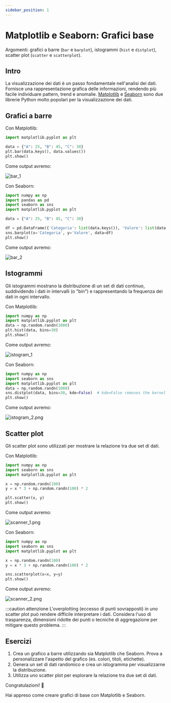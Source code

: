 ```yaml
---
sidebar_position: 1
---
```


# Matplotlib e Seaborn: Grafici base
Argomenti: grafici a barre (`bar` e `barplot`), istogrammi (`hist` e `distplot`), scatter plot (`scatter` e `scatterplot`).

## Intro

La visualizzazione dei dati è un passo fondamentale nell'analisi dei dati. Fornisce una rappresentazione grafica delle informazioni, rendendo più facile individuare pattern, trend e anomalie. [Matplotlib](https://matplotlib.org/) e [Seaborn](https://seaborn.pydata.org/) sono due librerie Python molto popolari per la visualizzazione dei dati.

## Grafici a barre

Con Matplotlib:

```python
import matplotlib.pyplot as plt

data = {"A": 25, "B": 45, "C": 30}
plt.bar(data.keys(), data.values())
plt.show()
```

Come output avremo:

![bar_1](./bar_1.png)

Con Seaborn:

```python
import numpy as np
import pandas as pd
import seaborn as sns
import matplotlib.pyplot as plt

data = {"A": 25, "B": 45, "C": 30}

df = pd.DataFrame({'Categoria': list(data.keys()), 'Valore': list(data.values())})
sns.barplot(x='Categoria', y='Valore', data=df)
plt.show()

```

Come output avremo:

![bar_2](./bar_2.png)

## Istogrammi

Gli istogrammi mostrano la distribuzione di un set di dati continuo, suddividendo i dati in intervalli (o "bin") e rappresentando la frequenza dei dati in ogni intervallo.

Con Matplotlib:

```python
import numpy as np
import matplotlib.pyplot as plt
data = np.random.randn(1000)
plt.hist(data, bins=30)
plt.show()
```

Come output avremo:

![istogram_1](./istogram_1.png)

Con Seaborn:

```python
import numpy as np
import seaborn as sns
import matplotlib.pyplot as plt
data = np.random.randn(1000)
sns.distplot(data, bins=30, kde=False)  # kde=False removes the kernel density estimate
plt.show()
```

Come output avremo:

![istogram_2.png](./istogram_2.png)

## Scatter plot

Gli scatter plot sono utilizzati per mostrare la relazione tra due set di dati.

Con Matplotlib:

```python
import numpy as np
import seaborn as sns
import matplotlib.pyplot as plt

x = np.random.randn(100)
y = x * 3 + np.random.randn(100) * 2

plt.scatter(x, y)
plt.show()
```

Come output avremo:

![scanner_1.png](./scanner_1.png)

Con Seaborn:

```python
import numpy as np
import seaborn as sns
import matplotlib.pyplot as plt

x = np.random.randn(100)
y = x * 3 + np.random.randn(100) * 2

sns.scatterplot(x=x, y=y)
plt.show()

```

Come output avremo:

![scanner_2.png](./scanner_2.png)

:::caution attenzione 
L'overplotting (eccesso di punti sovrapposti) in uno scatter plot può rendere difficile interpretare i dati. Considera l'uso di trasparenza, dimensioni ridotte dei punti o tecniche di aggregazione per mitigare questo problema. 
:::

## Esercizi

1.  Crea un grafico a barre utilizzando sia Matplotlib che Seaborn. Prova a personalizzare l'aspetto del grafico (es. colori, titoli, etichette).
2.  Genera un set di dati randomico e crea un istogramma per visualizzarne la distribuzione.
3.  Utilizza uno scatter plot per esplorare la relazione tra due set di dati.

Congratulazioni! 🎉

Hai appreso come creare grafici di base con Matplotlib e Seaborn.
